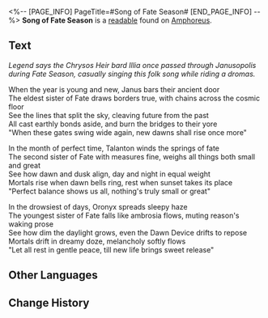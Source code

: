 <%-- [PAGE_INFO]
PageTitle=#Song of Fate Season#
[END_PAGE_INFO] --%>
{{Readable Infobox
|id           = 505
|partIds      = 190829
|title        = 
|image        = Item Song of Fate Season.png
|world        = Amphoreus
|parts        = 1
|author       = <!--to be added-->
|description  = A folk song about the Three Titans of Fate, written by Illia, the famous Chrysos Heir Bard.
|part1        = Song of Fate Season
|source1      = {{cx|Source missing}}
|characters   = 
|factions     = 
}}
'''Song of Fate Season''' is a [[readable]] found on [[Amphoreus]].
<!--
==Location==
{{Map Embed|<map name>|<marker id>}}
-->
==Text==
''Legend says the Chrysos Heir bard Illia once passed through Janusopolis during Fate Season, casually singing this folk song while riding a dromas.''

When the year is young and new, Janus bars their ancient door<br />The eldest sister of Fate draws borders true, with chains across the cosmic floor<br />See the lines that split the sky, cleaving future from the past<br />All cast earthly bonds aside, and burn the bridges to their yore<br />"When these gates swing wide again, new dawns shall rise once more"

In the month of perfect time, Talanton winds the springs of fate<br />The second sister of Fate with measures fine, weighs all things both small and great<br />See how dawn and dusk align, day and night in equal weight<br />Mortals rise when dawn bells ring, rest when sunset takes its place<br />"Perfect balance shows us all, nothing's truly small or great"

In the drowsiest of days, Oronyx spreads sleepy haze<br />The youngest sister of Fate falls like ambrosia flows, muting reason's waking prose<br />See how dim the daylight grows, even the Dawn Device drifts to repose<br />Mortals drift in dreamy doze, melancholy softly flows<br />"Let all rest in gentle peace, till new life brings sweet release"

<!--
==Trivia==
* 
-->
==Other Languages==
{{Other Languages
|en   = Song of Fate Season
|zhs  = 命运季之歌
|zht  = 命運季之歌
|ja   = 命運季の歌
|ko   = 운명의 계절의 노래
|es   = Canción de la Temporada del Destino
|fr   = Chant de la Saison du Destin
|ru   = Песнь о сезоне судьбы
|th   = เพลงแห่งฤดูชะตาลิขิต
|vi   = Bài Ca Mùa Định Mệnh
|de   = Ballade der Jahreszeit des Schicksals
|id   = Lagu Musim Takdir
|pt   = Canção da Estação do Destino
}}

==Change History==
{{Change History|3.1}}